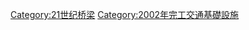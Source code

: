 {{Commonscat|Bridges completed in 2002}}
{{Cat nav 10years|21世纪桥梁|2002||年完工橋梁}}

[[Category:21世纪桥梁|Category:21世纪桥梁]]
[[Category:2002年完工交通基礎設施|Category:2002年完工交通基礎設施]]
